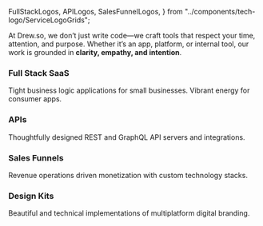   FullStackLogos,
  APILogos,
  SalesFunnelLogos,
} from "../components/tech-logo/ServiceLogoGrids";

At Drew.so, we don’t just write code—we craft tools that respect your time, attention, and purpose. Whether it’s an app, platform, or internal tool, our work is grounded in **clarity, empathy, and intention**.

### Full Stack SaaS

Tight business logic applications for small businesses. Vibrant energy for consumer apps.

<div className="flex flex-col md:flex-row gap-8 md:gap-12 pb-8 items-center">
  <div className="w-full md:w-1/2">
    <StarBullets
      bullets={[
        "Customer Portals",
        "iOS/Android Apps",
        "B2C Productivity SaaS",
        "Social Apps",
        "Internal Tools (CRM, CMS, ERP)",
      ]}
    />
  </div>
  <FullStackLogos />
</div>

### APIs

Thoughtfully designed REST and GraphQL API servers and integrations.

<div className="flex flex-col md:flex-row gap-8 md:gap-12 pb-8 items-center">
  <div className="w-full md:w-1/2">
    <StarBullets
      bullets={[
        "System Design & Architecture",
        "Data Modeling",
        "REST & GraphQL APIs",
        "Event-Driven Services",
        "OpenAPI / Swagger Docs",
      ]}
    />
  </div>
  <APILogos />
</div>

### Sales Funnels

Revenue operations driven monetization with custom technology stacks.

<div className="flex flex-col md:flex-row gap-8 md:gap-12 pb-8 items-center">
  <div className="w-full md:w-1/2">
    <StarBullets
      bullets={[
        "Lead Generation",
        "Subscription Platforms",
        "Custom Stripe APIs",
        "Analytics & Attribution",
        "Revenue Operations",
      ]}
    />
  </div>
  <SalesFunnelLogos />
</div>

### Design Kits

Beautiful and technical implementations of multiplatform digital branding.

<div className="flex flex-col md:flex-row gap-8 md:gap-12 pb-8 items-center">
  <div className="w-full md:w-1/2">
    <StarBullets bullets={[
      "Tailwind + Design Tokens",
      "Design System Documentation",
      "Component Libraries",
      "Framer Motion Animations",
      "Cross-Platform UI Consistency"
    ]} />
  </div>
  <div className="w-1/2 grid grid-cols-4 gap-8 items-center">

  </div>

</div>
